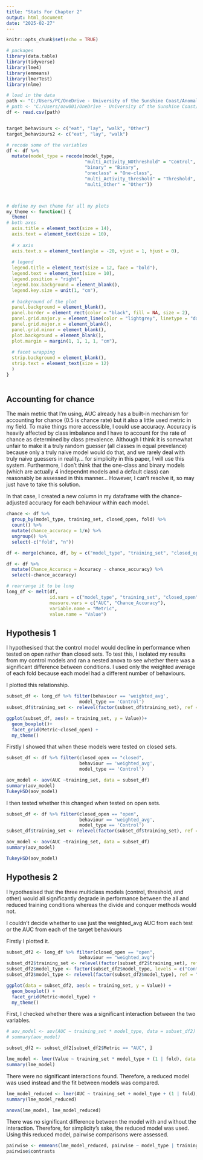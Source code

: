 ```yaml
---
title: "Stats For Chapter 2"
output: html_document
date: "2025-02-27"
---
```


```r
knitr::opts_chunk$set(echo = TRUE)

# packages
library(data.table)
library(tidyverse)
library(lme4)
library(emmeans)
library(lmerTest)
library(nlme)

# load in the data
path <- "C:/Users/PC/OneDrive - University of the Sunshine Coast/AnomalyDetection/Scripts/all_combined_metrics.csv"
# path <- "C:/Users/oaw001/OneDrive - University of the Sunshine Coast/AnomalyDetection/Output/Combined/all_combined_metrics.csv"
df <- read.csv(path)


target_behaviours <- c("eat", "lay", "walk", "Other")
target_behaviours2 <- c("eat", "lay", "walk")

# recode some of the variables
df <- df %>%
  mutate(model_type = recode(model_type,
                             "multi_Activity_NOthreshold" = "Control",
                             "binary" = "Binary",
                             "oneclass" = "One-class",
                             "multi_Activity_threshold" = "Threshold",
                             "multi_Other" = "Other"))



# define my own theme for all my plots
my_theme <- function() {
  theme(
# both axes
  axis.title = element_text(size = 14), 
  axis.text = element_text(size = 10),
  
  # x axis
  axis.text.x = element_text(angle = -20, vjust = 1, hjust = 0),
  
  # legend
  legend.title = element_text(size = 12, face = "bold"), 
  legend.text = element_text(size = 10),
  legend.position = "right",
  legend.box.background = element_blank(),
  legend.key.size = unit(1, "cm"),
  
  # background of the plot
  panel.background = element_blank(),
  panel.border = element_rect(color = "black", fill = NA, size = 2),
  panel.grid.major.y = element_line(color = "lightgrey", linetype = "dashed"),
  panel.grid.major.x = element_blank(),
  panel.grid.minor = element_blank(),
  plot.background = element_blank(),
  plot.margin = margin(1, 1, 1, 1, "cm"),
  
  # facet wrapping
  strip.background = element_blank(),
  strip.text = element_text(size = 12)
  )
}
  

```

## Accounting for chance
The main metric that I'm using, AUC already has a built-in mechanism for accounting for chance (0.5 is chance rate) but it also a little used metric in my field. To make things more accessible, I could use accuracy. Accuracy is heavily affected by class imbalance and I have to account for the rate of chance as determined by class prevalence. Although I think it is somewhat unfair to make it a truly random guesser (all classes in equal prevelance) because only a truly naive model would do that, and we rarely deal with truly naive guessers in reality... for simplicity in this paper, I will use this system. Furthermore, I don't think that the one-class and binary models (which are actually 4 independnt models and a default class) can reasonably be assessed in this manner... However, I can't resolve it, so may just have to take this solution.

In that case, I created a new column in my dataframe with the chance-adjusted accuracy for each behaviour within each model.

```r

chance <- df %>% 
  group_by(model_type, training_set, closed_open, fold) %>%
  count() %>%
  mutate(chance_accuracy = 1/n) %>%
  ungroup() %>%
  select(-c("fold", "n"))

df <- merge(chance, df, by = c("model_type", "training_set", "closed_open"))

df <- df %>%
  mutate(Chance_Accuracy = Accuracy - chance_accuracy) %>%
  select(-chance_accuracy)

# rearrange it to be long
long_df <- melt(df, 
                id.vars = c("model_type", "training_set", "closed_open", "behaviour", "fold"), 
                measure.vars = c("AUC", "Chance_Accuracy"), 
                variable.name = "Metric",
                value.name = "Value") 

```


## Hypothesis 1

I hypothesised that the control model would decline in performance when tested on open rather than closed sets. To test this, I isolated my results from my control models and ran a nested anova to see whether there was a significant difference between conditions. I used only the weighted average of each fold because each model had a different number of behaviours.

I plotted this relationship.

```r
subset_df <- long_df %>% filter(behaviour == 'weighted_avg',
                           model_type == 'Control')
subset_df$training_set <- relevel(factor(subset_df$training_set), ref = "all")

ggplot(subset_df, aes(x = training_set, y = Value))+
  geom_boxplot()+
  facet_grid(Metric~closed_open) +
  my_theme()

```

Firstly I showed that when these models were tested on closed sets.

```r
subset_df <- df %>% filter(closed_open == "closed",
                           behaviour == 'weighted_avg',
                           model_type == 'Control')

aov_model <- aov(AUC ~training_set, data = subset_df)
summary(aov_model)
TukeyHSD(aov_model)

```

I then tested whether this changed when tested on open sets.

```r
subset_df <- df %>% filter(closed_open == "open",
                           behaviour == 'weighted_avg',
                           model_type == 'Control')
subset_df$training_set <- relevel(factor(subset_df$training_set), ref = "all")

aov_model <- aov(AUC ~training_set, data = subset_df)
summary(aov_model)

TukeyHSD(aov_model)
```

## Hypothesis 2

I hypothesised that the three multiclass models (control, threshold, and other) would all significantly degrade in performance between the all and reduced training conditions whereas the divide and conquer methods would not.

I couldn't decide whether to use just the weighted_avg AUC from each test or the AUC from each of the target behaviours

Firstly I plotted it.

```r

subset_df2 <- long_df %>% filter(closed_open == "open",
                           behaviour == "weighted_avg")
subset_df2$training_set <- relevel(factor(subset_df2$training_set), ref = "all")
subset_df2$model_type <- factor(subset_df2$model_type, levels = c("Control", "One-class", "Binary", "Threshold", "Other"))
subset_df2$model_type <- relevel(factor(subset_df2$model_type), ref = "Control")

ggplot(data = subset_df2, aes(x = training_set, y = Value)) +
  geom_boxplot() +
  facet_grid(Metric~model_type) +
  my_theme()

```

First, I checked whether there was a significant interaction between the two variables.

```r
# aov_model <- aov(AUC ~ training_set * model_type, data = subset_df2)
# summary(aov_model)

subset_df2 <- subset_df2[subset_df2$Metric == "AUC", ]

lme_model <- lmer(Value ~ training_set * model_type + (1 | fold), data = subset_df2)
summary(lme_model)

```
There were no significant interactions found. Therefore, a reduced model was used instead and the fit between models was compared.

```r
lme_model_reduced <- lmer(AUC ~ training_set + model_type + (1 | fold), data = subset_df2)
summary(lme_model_reduced)

anova(lme_model, lme_model_reduced)
```
There was no significant difference between the model with and without the interaction. Therefore, for simplicity's sake, the reduced model was used. Using this reduced model, pairwise comparisons were assessed.

```r
pairwise <- emmeans(lme_model_reduced, pairwise ~ model_type | training_set, adjust = "tukey")
pairwise$contrasts
```




